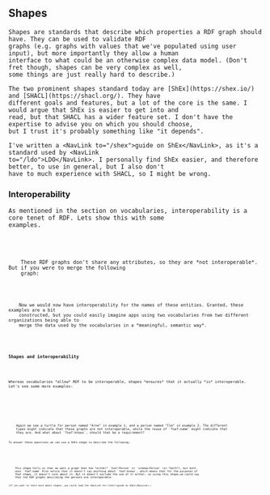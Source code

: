 
<Content>
    <h2 className="subtitle">Shapes</h2>

    Shapes are standards that describe which properties a RDF graph should have. They can be used to validate RDF
    graphs (e.g. graphs with values that we've populated using user input), but more importantly they allow a human
    interface to what could be an otherwise complex data model. (Don't fret though, shapes can be very complex as well,
    some things are just really hard to describe.)

    The two prominent shapes standard today are [ShEx](https://shex.io/) and [SHACL](https://shacl.org/). They have
    different goals and features, but a lot of the core is the same. I would argue that ShEx is easier to get into and
    read, but that SHACL has a wider feature set. I don't have the expertise to advise you on which you should choose,
    but I trust it's probably something like "it depends".

    I've written a <NavLink to="/shex">guide on ShEx</NavLink>, as it's a standard used by <NavLink
    to="/ldo">LDO</NavLink>. I personally find ShEx easier, and therefore better, to use in general, but I also don't
    have to much experience with SHACL, so I might be wrong.
</Content>

<Content>
    <h3 className="subtitle">Interoperability</h3>

    As mentioned in the section on vocabularies, interoperability is a core tenet of RDF. Lets show this with some
    examples.
</Content>

<Code code={personTurtle} id="EX1_personTurtle" language="turtle" noCopy={true}/>
<Code code={organizationTurtle} id="EX1_organizationTurtle" language="turtle" noCopy={true}/>

<Content>
    These RDF graphs don't share any attributes, so they are *not interoperable*. But if you were to merge the following
    graph:
</Content>

<Code code={nameInteroperabilityTurtle} id="EX1_nameInteroperabilityTurtle" language="turtle" noCopy={true}/>

<Content>
    Now we would now have interoperability for the names of these entities. Granted, these examples are a bit
    constructed, but you could easily imagine apps using two vocabularies from two different organizations being able to
    merge the data used by the vocabularies in a *meaningful, semantic way*.
</Content>

<Content>
    <h4 className="subtitle">Shapes and interoperability</h4>

    Whereas vocabularies *allow* RDF to be interoperable, shapes *ensures* that it actually *is* interoperable.
    Let's see some more examples:
</Content>

<Code code={personTurtle} id="EX2_personTurtle" language="turtle" noCopy={true}/>
<Code code={person2Turtle} id="EX2_person2Turtle" language="turtle" noCopy={true}/>

<Content>
    Again we see a turtle for person named "Arne" in example 1, and a person named "Tim" in example 2. The different
    types might indicate that these graphs are not interoperable, while the reuse of `foaf:name` might indicate that
    they are. And what about `foaf:knows`, should that be a requirement?

    To answer these questions we can use a ShEx-shape to describe the following:
</Content>

<Code code={personShape} id="EX2_personShape" language="turtle" noCopy={true}/>

<Content>
    This shape tells us that we want a graph that has *either* `foaf:Person` or `schema:Person` (or *both*), but both
    uses `foaf:name` Also notice that it doesn't say anything about `foaf:knows`, which means that for the purposes of
    that shape, it doesn't care about it. But it doesn't exclude the use of it either, so using this shape we could say
    that the RDF graphs describing the persons are interoperable.

    (If you want to learn more about shapes, you could read the <NavLink to="/shex">guide on ShEx</NavLink>.)
</Content>

